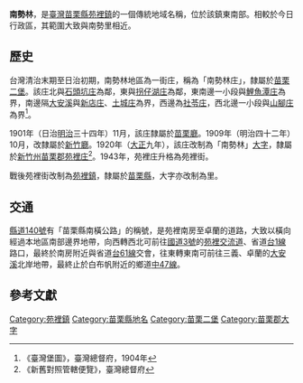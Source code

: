 {{noteTA　
|1 = zh-cn:庄; zh-hk:庄; zh-tw:庄;
}}
'''南勢林'''，是[[臺灣|臺灣]][[苗栗縣|苗栗縣]][[苑裡鎮|苑裡鎮]]的一個傳統地域名稱，位於該鎮東南部。相較於今日行政區，其範圍大致與南勢里相近。

==歷史==
台灣清治末期至日治初期，南勢林地區為一街庄，稱為「南勢林庄」，隸屬於[[苗栗二堡|苗栗二堡]]。該庄北與[[石頭坑庄|石頭坑庄]]為鄰，東與[[拐仔湖庄|拐仔湖庄]]為鄰，東南邊一小段與[[鯉魚潭庄|鯉魚潭庄]]為界，南邊隔[[大安溪|大安溪]]與[[新店_(臺中市)|新店庄]]、[[土城_(臺中市)|土城庄]]為界，西邊為[[社苓庄|社苓庄]]，西北邊一小段與[[山腳_(苗栗縣)|山腳庄]]為界<ref>《臺灣堡圖》，臺灣總督府，1904年</ref>。

1901年（日治[[明治|明治]]三十四年）11月，該庄隸屬於[[苗栗廳|苗栗廳]]。1909年（明治四十二年）10月，改隸屬於[[新竹廳|新竹廳]]。1920年（[[大正|大正]]九年），該庄改制為「南勢林」[[大字|大字]]，隸屬於[[新竹州|新竹州]][[苗栗郡|苗栗郡]][[苑裡庄|苑裡庄]]<ref>《新舊對照管轄便覽》，臺灣總督府</ref>。1943年，苑裡庄升格為苑裡街。

戰後苑裡街改制為[[苑裡鎮|苑裡鎮]]，隸屬於[[苗栗縣|苗栗縣]]，大字亦改制為里。

==交通==
[[縣道140號|縣道140號]]有「苗栗縣南橫公路」的稱號，是苑裡南房至卓蘭的道路，大致以橫向經過本地區南部邊界地帶，向西轉西北可前往[[福爾摩沙高速公路|國道3號]]的[[苑裡交流道|苑裡交流道]]、省道[[台1線|台1線]]路口，最終於南房附近與省道[[台61線|台61線]]交會，往東轉東南可前往三義、卓蘭的[[大安溪|大安溪]]北岸地帶，最終止於白布帆附近的鄉道[[中47線|中47線]]。

==參考文獻==
{{reflist}}

{{苗栗郡}}

[[Category:苑裡鎮|Category:苑裡鎮]]
[[Category:苗栗縣地名|Category:苗栗縣地名]]
[[Category:苗栗二堡|Category:苗栗二堡]]
[[Category:苗栗郡大字|Category:苗栗郡大字]]